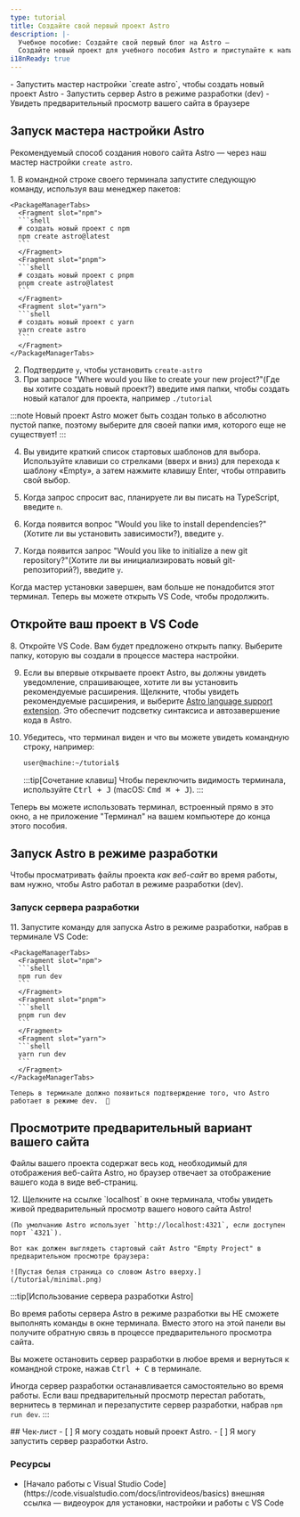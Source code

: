 ```yaml
---
type: tutorial
title: Создайте свой первый проект Astro
description: |-
  Учебное пособие: Создайте свой первый блог на Astro —
  Создайте новый проект для учебного пособия Astro и приступайте к написанию кода
i18nReady: true
---
```



<PreCheck>
  - Запустить мастер настройки `create astro`, чтобы создать новый проект Astro
  - Запустить сервер Astro в режиме разработки (dev)
  - Увидеть предварительный просмотр вашего сайта в браузере
</PreCheck>

## Запуск мастера настройки Astro

Рекомендуемый способ создания нового сайта Astro — через наш мастер настройки `create astro`.

<Steps>
1. В командной строке своего терминала запустите следующую команду, используя ваш менеджер пакетов:

    <PackageManagerTabs>
      <Fragment slot="npm">
      ```shell
      # создать новый проект с npm
      npm create astro@latest
      ```
      </Fragment>
      <Fragment slot="pnpm">
      ```shell
      # создать новый проект с pnpm
      pnpm create astro@latest
      ```
      </Fragment>
      <Fragment slot="yarn">
      ```shell
      # создать новый проект с yarn
      yarn create astro
      ```
      </Fragment>
    </PackageManagerTabs>

2. Подтвердите `y`, чтобы установить `create-astro`
3. При запросе "Where would you like to create your new project?"(Где вы хотите создать новый проект?) введите имя папки, чтобы создать новый каталог для проекта, например
`./tutorial`

  :::note
  Новый проект Astro может быть создан только в абсолютно пустой папке, поэтому выберите для своей папки имя, которого еще не существует!
  :::

4. Вы увидите краткий список стартовых шаблонов для выбора. Используйте клавиши со стрелками (вверх и вниз) для перехода к шаблону «Empty», а затем нажмите клавишу Enter, чтобы отправить свой выбор.

5. Когда запрос спросит вас, планируете ли вы писать на TypeScript, введите `n`.

6. Когда появится вопрос "Would you like to install dependencies?"(Хотите ли вы установить зависимости?), введите `y`.

7. Когда появится запрос "Would you like to initialize a new git repository?"(Хотите ли вы инициализировать новый git-репозиторий?), введите `y`.
</Steps>

Когда мастер установки завершен, вам больше не понадобится этот терминал. Теперь вы можете открыть VS Code, чтобы продолжить.

## Откройте ваш проект в VS Code

<Steps>
8. Откройте VS Code. Вам будет предложено открыть папку. Выберите папку, которую вы создали в процессе мастера настройки.

9. Если вы впервые открываете проект Astro, вы должны увидеть уведомление, спрашивающее, хотите ли вы установить рекомендуемые расширения. Щелкните, чтобы увидеть рекомендуемые расширения, и выберите [Astro language support extension](https://marketplace.visualstudio.com/items?itemName=astro-build.astro-vscode). Это обеспечит подсветку синтаксиса и автозавершение кода в Astro.

10. Убедитесь, что терминал виден и что вы можете увидеть командную строку, например:

    ```sh
    user@machine:~/tutorial$
    ```

    :::tip[Сочетание клавиш]
    Чтобы переключить видимость терминала, используйте <kbd>Ctrl + J</kbd> (macOS: <kbd>Cmd ⌘ + J</kbd>).
    :::

</Steps>

Теперь вы можете использовать терминал, встроенный прямо в это окно, а не приложение "Терминал" на вашем компьютере до конца этого пособия.



## Запуск Astro в режиме разработки

Чтобы просматривать файлы проекта _как веб-сайт_ во время работы, вам нужно, чтобы Astro работал в режиме разработки (dev).

### Запуск сервера разработки

<Steps>
11. Запустите команду для запуска Astro в режиме разработки, набрав в терминале VS Code:

    <PackageManagerTabs>
      <Fragment slot="npm">
      ```shell
      npm run dev
      ```
      </Fragment>
      <Fragment slot="pnpm">
      ```shell
      pnpm run dev
      ```
      </Fragment>
      <Fragment slot="yarn">
      ```shell
      yarn run dev
      ```
      </Fragment>
    </PackageManagerTabs>

    Теперь в терминале должно появиться подтверждение того, что Astro работает в режиме dev.  🚀
</Steps>

## Просмотрите предварительный вариант вашего сайта

Файлы вашего проекта содержат весь код, необходимый для отображения веб-сайта Astro, но браузер отвечает за отображение вашего кода в виде веб-страниц.

<Steps>
12. Щелкните на ссылке `localhost` в окне терминала, чтобы увидеть живой предварительный просмотр вашего нового сайта Astro! 

    (По умолчанию Astro использует `http://localhost:4321`, если доступен порт `4321`).

    Вот как должен выглядеть стартовый сайт Astro "Empty Project" в предварительном просмотре браузера:

    ![Пустая белая страница со словом Astro вверху.](/tutorial/minimal.png)

</Steps>

:::tip[Использование сервера разработки Astro]

Во время работы сервера Astro в режиме разработки вы НЕ сможете выполнять команды в окне терминала. Вместо этого на этой панели вы получите обратную связь в процессе предварительного просмотра сайта.

Вы можете остановить сервер разработки в любое время и вернуться к командной строке, нажав <kbd>Ctrl + C</kbd> в терминале.

Иногда сервер разработки останавливается самостоятельно во время работы. Если ваш предварительный просмотр перестал работать, вернитесь в терминал и перезапустите сервер разработки, набрав `npm run dev`.
:::

<Box icon="check-list">
## Чек-лист

<Checklist>
- [ ] Я могу создать новый проект Astro.
- [ ] Я могу запустить сервер разработки Astro.
</Checklist>
</Box>

### Ресурсы

- <p>[Начало работы с Visual Studio Code](https://code.visualstudio.com/docs/introvideos/basics) <Badge>внешняя ссылка</Badge> — видеоурок для установки, настройки и работы с VS Code</p>
